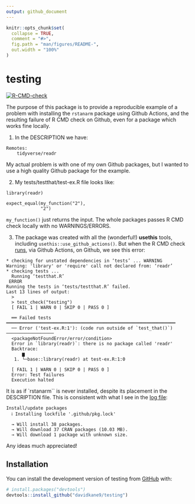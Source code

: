 ```yaml
---
output: github_document
---
```


<!-- README.md is generated from README.Rmd. Please edit that file  -->

```r
knitr::opts_chunk$set(
  collapse = TRUE,
  comment = "#>",
  fig.path = "man/figures/README-",
  out.width = "100%"
)
```

# testing

  <!-- badges: start -->
  [![R-CMD-check](https://github.com/davidkane9/testing/actions/workflows/R-CMD-check.yaml/badge.svg)](https://github.com/davidkane9/testing/actions/workflows/R-CMD-check.yaml)
  <!-- badges: end -->

The purpose of this package is to provide a reproducible example of a problem with installing the `rstanarm` package using Github Actions, and the resulting failure of R CMD check on Github, even for a package which works fine locally.

1) In the DESCRIPTION we have:

````
Remotes: 
    tidyverse/readr   
````

My actual problem is with one of my own Github packages, but I wanted to use a high quality Github package for the example.

2) My tests/testthat/test-ex.R file looks like:

````
library(readr)

expect_equal(my_function("2"),
             "2")
````

`my_function()` just returns the input. The whole packages passes R CMD check locally with no WARNINGS/ERRORS.

3) The package was created with all the (wonderful!) **usethis** tools, including `usethis::use_github_actions()`. But when the R CMD check [runs](), via Github Actions, on Github, we see this error:

````
* checking for unstated dependencies in ‘tests’ ... WARNING
Warning: 'library' or 'require' call not declared from: ‘readr’
* checking tests ...
  Running ‘testthat.R’
 ERROR
Running the tests in ‘tests/testthat.R’ failed.
Last 13 lines of output:
  > 
  > test_check("testing")
  [ FAIL 1 | WARN 0 | SKIP 0 | PASS 0 ]
  
  ══ Failed tests ════════════════════════════════════════════════════════════════
  ── Error ('test-ex.R:1'): (code run outside of `test_that()`) ──────────────────
  <packageNotFoundError/error/condition>
  Error in `library(readr)`: there is no package called 'readr'
  Backtrace:
      ▆
   1. └─base::library(readr) at test-ex.R:1:0
  
  [ FAIL 1 | WARN 0 | SKIP 0 | PASS 0 ]
  Error: Test failures
  Execution halted
````

It is as if `rstanarm`` is never installed, despite its placement in the DESCRIPTION file. This is consistent with what I see in the [log file]():

````
Install/update packages
  ℹ Installing lockfile '.github/pkg.lock'
   
  → Will install 38 packages.
  → Will download 37 CRAN packages (10.03 MB).
  → Will download 1 package with unknown size.
````  


Any ideas much appreciated!

## Installation

You can install the development version of testing from [GitHub](https://github.com/) with:

``` r
# install.packages("devtools")
devtools::install_github("davidkane9/testing")
```


